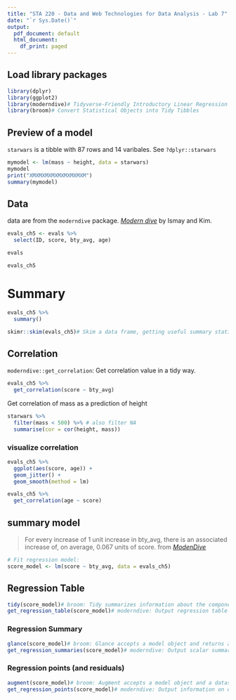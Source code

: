 ```yaml
---
title: "STA 220 - Data and Web Technologies for Data Analysis - Lab 7"
date: "`r Sys.Date()`"
output:
  pdf_document: default
  html_document:
    df_print: paged
---
```


## Load library packages

```r
library(dplyr)
library(ggplot2)
library(moderndive)# Tidyverse-Friendly Introductory Linear Regression
library(broom)# Convert Statistical Objects into Tidy Tibbles 
```

## Preview of a model

`starwars` is a tibble with 87 rows and 14 varibales. See `?dplyr::starwars`

```r
mymodel <- lm(mass ~ height, data = starwars)
mymodel
print("XMXMXMXMXMXMXMXMXM")
summary(mymodel)
```


## Data

data are from the `moderndive` package.  [_Modern dive_](https://moderndive.com/) by Ismay and Kim.  

```r
evals_ch5 <- evals %>% 
  select(ID, score, bty_avg, age)

evals

evals_ch5
```

# Summary

```r
evals_ch5 %>% 
  summary()
```

```r
skimr::skim(evals_ch5)# Skim a data frame, getting useful summary statistics
```
## Correlation

`moderndive::get_correlation`: Get correlation value in a tidy way.

```r
evals_ch5 %>% 
  get_correlation(score ~ bty_avg)
```

Get correlation of mass as a prediction of height

```r
starwars %>% 
  filter(mass < 500) %>% # also filter NA
  summarise(cor = cor(height, mass))
```

### visualize correlation

```r
evals_ch5 %>% 
  ggplot(aes(score, age)) +
  geom_jitter() +
  geom_smooth(method = lm)
```

```r
evals_ch5 %>% 
  get_correlation(age ~ score)
```

## summary model 

> For every increase of 1 unit increase in bty_avg, there is an associated increase of, on average, 0.067 units of score. from [_ModenDive_](https://moderndive.com/5-regression.html)

```r
# Fit regression model:
score_model <- lm(score ~ bty_avg, data = evals_ch5)
```


## Regression Table


```r
tidy(score_model)# broom: Tidy summarizes information about the components of a model. 
get_regression_table(score_model)# moderndive: Output regression table for an lm() regression in "tidy" format. 

```

### Regression Summary

```r
glance(score_model)# broom: Glance accepts a model object and returns a tibble::tibble() with exactly one row of model summaries. 
get_regression_summaries(score_model)# moderndive: Output scalar summary statistics for an lm() regression in "tidy" format.
```


### Regression points (and residuals)

```r
augment(score_model)# broom: Augment accepts a model object and a dataset and adds information about each observation in the dataset.
get_regression_points(score_model)# moderndive: Output information on each point/observation used in an lm() regression in "tidy" format.
```



